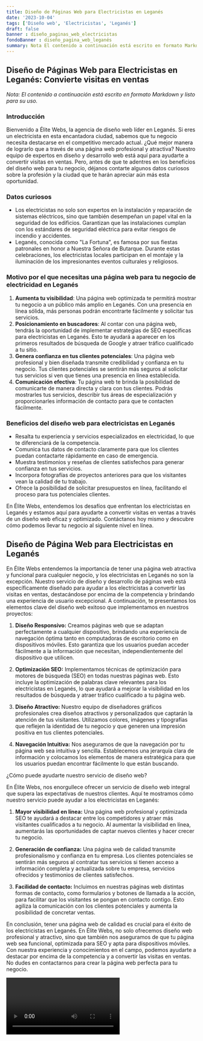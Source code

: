 ```yaml
---
title: Diseño de Páginas Web para Electricistas en Leganés
date: '2023-10-04'
tags: ['Diseño web', 'Electricistas', 'Leganés']
draft: false
banner : diseño_paginas_web_electricistas
fondoBanner : diseño_pagina_web_leganés
summary: Nota El contenido a continuación está escrito en formato Markdown y listo para su uso.
---
```


## Diseño de Páginas Web para Electricistas en Leganés: Convierte visitas en ventas

*Nota: El contenido a continuación está escrito en formato Markdown y listo para su uso.*

### Introducción

Bienvenido a Élite Webs, la agencia de diseño web líder en Leganés. Si eres un electricista en esta encantadora ciudad, sabemos que tu negocio necesita destacarse en el competitivo mercado actual. ¿Qué mejor manera de lograrlo que a través de una página web profesional y atractiva? Nuestro equipo de expertos en diseño y desarrollo web está aquí para ayudarte a convertir visitas en ventas. Pero, antes de que te adentres en los beneficios del diseño web para tu negocio, déjanos contarte algunos datos curiosos sobre la profesión y la ciudad que te harán apreciar aún más esta oportunidad.

### Datos curiosos

- Los electricistas no solo son expertos en la instalación y reparación de sistemas eléctricos, sino que también desempeñan un papel vital en la seguridad de los edificios. Garantizan que las instalaciones cumplan con los estándares de seguridad eléctrica para evitar riesgos de incendio y accidentes.
- Leganés, conocida como "La Fortuna", es famosa por sus fiestas patronales en honor a Nuestra Señora de Butarque. Durante estas celebraciones, los electricistas locales participan en el montaje y la iluminación de los impresionantes eventos culturales y religiosos.

### Motivo por el que necesitas una página web para tu negocio de electricidad en Leganés

1. **Aumenta tu visibilidad**: Una página web optimizada te permitirá mostrar tu negocio a un público más amplio en Leganés. Con una presencia en línea sólida, más personas podrán encontrarte fácilmente y solicitar tus servicios.
2. **Posicionamiento en buscadores**: Al contar con una página web, tendrás la oportunidad de implementar estrategias de SEO específicas para electricistas en Leganés. Esto te ayudará a aparecer en los primeros resultados de búsqueda de Google y atraer tráfico cualificado a tu sitio.
3. **Genera confianza en tus clientes potenciales**: Una página web profesional y bien diseñada transmite credibilidad y confianza en tu negocio. Tus clientes potenciales se sentirán más seguros al solicitar tus servicios si ven que tienes una presencia en línea establecida.
4. **Comunicación efectiva**: Tu página web te brinda la posibilidad de comunicarte de manera directa y clara con tus clientes. Podrás mostrarles tus servicios, describir tus áreas de especialización y proporcionarles información de contacto para que te contacten fácilmente.

### Beneficios del diseño web para electricistas en Leganés

- Resalta tu experiencia y servicios especializados en electricidad, lo que te diferenciará de la competencia.
- Comunica tus datos de contacto claramente para que los clientes puedan contactarte rápidamente en caso de emergencia.
- Muestra testimonios y reseñas de clientes satisfechos para generar confianza en tus servicios.
- Incorpora fotografías de proyectos anteriores para que los visitantes vean la calidad de tu trabajo.
- Ofrece la posibilidad de solicitar presupuestos en línea, facilitando el proceso para tus potenciales clientes.

En Élite Webs, entendemos los desafíos que enfrentan los electricistas en Leganés y estamos aquí para ayudarte a convertir visitas en ventas a través de un diseño web eficaz y optimizado. Contáctanos hoy mismo y descubre cómo podemos llevar tu negocio al siguiente nivel en línea.

<GifSeo />

<Cta />

## Diseño de Página Web para Electricistas en Leganés

En Élite Webs entendemos la importancia de tener una página web atractiva y funcional para cualquier negocio, y los electricistas en Leganés no son la excepción. Nuestro servicio de diseño y desarrollo de páginas web está específicamente diseñado para ayudar a los electricistas a convertir las visitas en ventas, destacándose por encima de la competencia y brindando una experiencia de usuario excepcional. A continuación, te presentamos los elementos clave del diseño web exitoso que implementamos en nuestros proyectos:

1. **Diseño Responsivo:** Creamos páginas web que se adaptan perfectamente a cualquier dispositivo, brindando una experiencia de navegación óptima tanto en computadoras de escritorio como en dispositivos móviles. Esto garantiza que los usuarios puedan acceder fácilmente a la información que necesitan, independientemente del dispositivo que utilicen.

2. **Optimización SEO:** Implementamos técnicas de optimización para motores de búsqueda (SEO) en todas nuestras páginas web. Esto incluye la optimización de palabras clave relevantes para los electricistas en Leganés, lo que ayudará a mejorar la visibilidad en los resultados de búsqueda y atraer tráfico cualificado a tu página web.

3. **Diseño Atractivo:** Nuestro equipo de diseñadores gráficos profesionales crea diseños atractivos y personalizados que captarán la atención de tus visitantes. Utilizamos colores, imágenes y tipografías que reflejen la identidad de tu negocio y que generen una impresión positiva en tus clientes potenciales.

4. **Navegación Intuitiva:** Nos aseguramos de que la navegación por tu página web sea intuitiva y sencilla. Establecemos una jerarquía clara de información y colocamos los elementos de manera estratégica para que los usuarios puedan encontrar fácilmente lo que están buscando.

¿Cómo puede ayudarte nuestro servicio de diseño web?

En Élite Webs, nos enorgullece ofrecer un servicio de diseño web integral que supera las expectativas de nuestros clientes. Aquí te mostramos cómo nuestro servicio puede ayudar a los electricistas en Leganés:

1. **Mayor visibilidad en línea:** Una página web profesional y optimizada SEO te ayudará a destacar entre los competidores y atraer más visitantes cualificados a tu negocio. Al aumentar la visibilidad en línea, aumentarás las oportunidades de captar nuevos clientes y hacer crecer tu negocio.

2. **Generación de confianza:** Una página web de calidad transmite profesionalismo y confianza en tu empresa. Los clientes potenciales se sentirán más seguros al contratar tus servicios si tienen acceso a información completa y actualizada sobre tu empresa, servicios ofrecidos y testimonios de clientes satisfechos.

3. **Facilidad de contacto:** Incluimos en nuestras páginas web distintas formas de contacto, como formularios y botones de llamada a la acción, para facilitar que los visitantes se pongan en contacto contigo. Esto agiliza la comunicación con los clientes potenciales y aumenta la posibilidad de concretar ventas.

En conclusión, tener una página web de calidad es crucial para el éxito de los electricistas en Leganés. En Élite Webs, no solo ofrecemos diseño web profesional y atractivo, sino que también nos aseguramos de que tu página web sea funcional, optimizada para SEO y apta para dispositivos móviles. Con nuestra experiencia y conocimientos en el campo, podemos ayudarte a destacar por encima de la competencia y a convertir las visitas en ventas. No dudes en contactarnos para crear la página web perfecta para tu negocio.

<Video />

<CtaBot job='Electricistas' city='Leganés'/>

<Gmaps query='Leganés+españa+maps' />